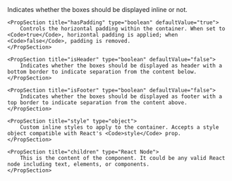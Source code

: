 
<PackageInstallGuide packageName="@wpmudev/sui-box" />

<Section title="BoxGroup Props" border={true}>
	<PropSection title="isInline" type="boolean" defaultValue="false">
		Indicates whether the boxes should be displayed inline or not.
	</PropSection>

	<PropSection title="hasPadding" type="boolean" defaultValue="true">
		Controls the horizontal padding within the container. When set to <Code>true</Code>, horizontal padding is applied; when <Code>false</Code>, padding is removed.
	</PropSection>

	<PropSection title="isHeader" type="boolean" defaultValue="false">
		Indicates whether the boxes should be displayed as header with a bottom border to indicate separation from the content below.
	</PropSection>

	<PropSection title="isFooter" type="boolean" defaultValue="false">
		Indicates whether the boxes should be displayed as footer with a top border to indicate separation from the content above.
	</PropSection>

	<PropSection title="style" type="object">
		Custom inline styles to apply to the container. Accepts a style object compatible with React's <Code>style</Code> prop.
	</PropSection>

	<PropSection title="children" type="React Node">
		This is the content of the component. It could be any valid React node including text, elements, or components.
	</PropSection>

</Section>

<CommonPropsNotice />
